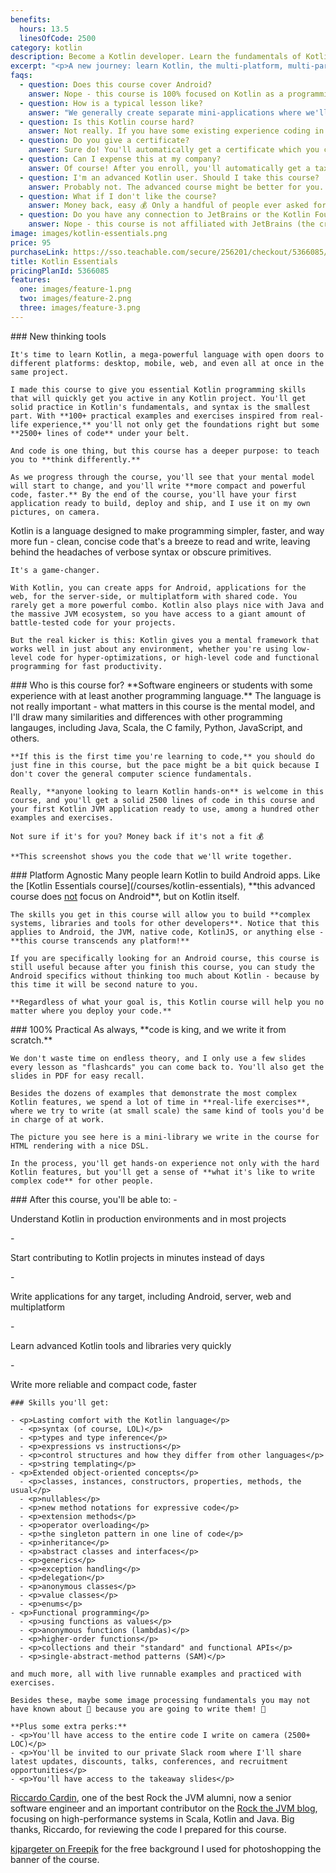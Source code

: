 ```yaml
---
benefits:
  hours: 13.5
  linesOfCode: 2500
category: kotlin
description: Become a Kotlin developer. Learn the fundamentals of Kotlin in this practical online course.
excerpt: "<p>A new journey: learn Kotlin, the multi-platform, multi-paradigm, multi-powerful language, with hands-on practice and your first project.</p>"
faqs:
  - question: Does this course cover Android?
    answer: Nope - this course is 100% focused on Kotlin as a programming language, without caring which platform you're going to write code for.
  - question: How is a typical lesson like?
    answer: "We generally create separate mini-applications where we'll explore a certain feature of the Kotlin language, with examples and exercises. Each lesson is about 10-20 mins long. We also have a mini-project: a command-line image processor, which can resize images and perform various effects (grayscale, blend modes, blurring, edge detection)."
  - question: Is this Kotlin course hard?
    answer: Not really. If you have some existing experience coding in another language, this course should be relaxing enough to have fun, but will give you a nice brain stretch. If you haven't programmed before, the course might be a bit tougher, simply because we skip the CS fundamentals. But don't stress about it! Ask in our private community if you ever get stuck, and we'll help.
  - question: Do you give a certificate?
    answer: Sure do! You'll automatically get a certificate which you can export and use this to get reimbursed or land your Kotlin job.
  - question: Can I expense this at my company?
    answer: Of course! After you enroll, you'll automatically get a tax-compliant receipt which you can use to reimburse this course with your employer.
  - question: I'm an advanced Kotlin user. Should I take this course?
    answer: Probably not. The advanced course might be better for you.
  - question: What if I don't like the course?
    answer: Money back, easy 💰 Only a handful of people ever asked for a refund on the entire site of 20+ courses, just to give you an idea.
  - question: Do you have any connection to JetBrains or the Kotlin Foundation?
    answer: Nope - this course is not affiliated with JetBrains (the creators of Kotlin), Google or the Kotlin Foundation. I hope they say good things about this course once they see it, though!
image: images/kotlin-essentials.png
price: 95
purchaseLink: https://sso.teachable.com/secure/256201/checkout/5366085/kotlin-essentials
title: Kotlin Essentials
pricingPlanId: 5366085
features:
  one: images/feature-1.png
  two: images/feature-2.png
  three: images/feature-3.png
---
```



<CourseLayout>
  <Fragment slot="goal">
    ### New thinking tools

    It's time to learn Kotlin, a mega-powerful language with open doors to different platforms: desktop, mobile, web, and even all at once in the same project.

    I made this course to give you essential Kotlin programming skills that will quickly get you active in any Kotlin project. You'll get solid practice in Kotlin's fundamentals, and syntax is the smallest part. With **100+ practical examples and exercises inspired from real-life experience,** you'll not only get the foundations right but some **2500+ lines of code** under your belt.

    And code is one thing, but this course has a deeper purpose: to teach you to **think differently.**

    As we progress through the course, you'll see that your mental model will start to change, and you'll write **more compact and powerful code, faster.** By the end of the course, you'll have your first application ready to build, deploy and ship, and I use it on my own pictures, on camera.

  </Fragment>
  <Fragment slot="question">
    Kotlin is a language designed to make programming simpler, faster, and way more fun - clean, concise code that's a breeze to read and write, leaving behind the headaches of verbose syntax or obscure primitives.

    It's a game-changer.

    With Kotlin, you can create apps for Android, applications for the web, for the server-side, or multiplatform with shared code. You rarely get a more powerful combo. Kotlin also plays nice with Java and the massive JVM ecosystem, so you have access to a giant amount of battle-tested code for your projects.

    But the real kicker is this: Kotlin gives you a mental framework that works well in just about any environment, whether you're using low-level code for hyper-optimizations, or high-level code and functional programming for fast productivity.

  </Fragment>
  <Fragment slot="feature1">
    ### Who is this course for?
    **Software engineers or students with some experience with at least another programming language.** The language is not really important - what matters in this course is the mental model, and I'll draw many similarities and differences with other programming langauges, including Java, Scala, the C family, Python, JavaScript, and others.

    **If this is the first time you're learning to code,** you should do just fine in this course, but the pace might be a bit quick because I don't cover the general computer science fundamentals.

    Really, **anyone looking to learn Kotlin hands-on** is welcome in this course, and you'll get a solid 2500 lines of code in this course and your first Kotlin JVM application ready to use, among a hundred other examples and exercises.

    Not sure if it's for you? Money back if it's not a fit 💰

    **This screenshot shows you the code that we'll write together.

  </Fragment>
  <Fragment slot="feature2">
    ### Platform Agnostic
    Many people learn Kotlin to build Android apps. Like the [Kotlin Essentials course](/courses/kotlin-essentials), **this advanced course does <ins>not</ins> focus on Android**, but on Kotlin itself.

    The skills you get in this course will allow you to build **complex systems, libraries and tools for other developers**. Notice that this applies to Android, the JVM, native code, KotlinJS, or anything else - **this course transcends any platform!**

    If you are specifically looking for an Android course, this course is still useful because after you finish this course, you can study the Android specifics without thinking too much about Kotlin - because by this time it will be second nature to you.

    **Regardless of what your goal is, this Kotlin course will help you no matter where you deploy your code.**

  </Fragment>
  <Fragment slot="feature3">
    ### 100% Practical
    As always, **code is king, and we write it from scratch.**

    We don't waste time on endless theory, and I only use a few slides every lesson as "flashcards" you can come back to. You'll also get the slides in PDF for easy recall.

    Besides the dozens of examples that demonstrate the most complex Kotlin features, we spend a lot of time in **real-life exercises**, where we try to write (at small scale) the same kind of tools you'd be in charge of at work.

    The picture you see here is a mini-library we write in the course for HTML rendering with a nice DSL.

    In the process, you'll get hands-on experience not only with the hard Kotlin features, but you'll get a sense of **what it's like to write complex code** for other people.

  </Fragment>
  <Fragment slot="skills">
    ### After this course, you'll be able to:
    - <p>Understand Kotlin in production environments and in most projects</p>
    - <p>Start contributing to Kotlin projects in minutes instead of days</p>
    - <p>Write applications for any target, including Android, server, web and multiplatform</p>
    - <p>Learn advanced Kotlin tools and libraries very quickly</p>
    - <p>Write more reliable and compact code, faster</p>

    ### Skills you'll get:

    - <p>Lasting comfort with the Kotlin language</p>
      - <p>syntax (of course, LOL)</p>
      - <p>types and type inference</p>
      - <p>expressions vs instructions</p>
      - <p>control structures and how they differ from other languages</p>
      - <p>string templating</p>
    - <p>Extended object-oriented concepts</p>
      - <p>classes, instances, constructors, properties, methods, the usual</p>
      - <p>nullables</p>
      - <p>new method notations for expressive code</p>
      - <p>extension methods</p>
      - <p>operator overloading</p>
      - <p>the singleton pattern in one line of code</p>
      - <p>inheritance</p>
      - <p>abstract classes and interfaces</p>
      - <p>generics</p>
      - <p>exception handling</p>
      - <p>delegation</p>
      - <p>anonymous classes</p>
      - <p>value classes</p>
      - <p>enums</p>
    - <p>Functional programming</p>
      - <p>using functions as values</p>
      - <p>anonymous functions (lambdas)</p>
      - <p>higher-order functions</p>
      - <p>collections and their "standard" and functional APIs</p>
      - <p>single-abstract-method patterns (SAM)</p>

    and much more, all with live runnable examples and practiced with exercises.

    Besides these, maybe some image processing fundamentals you may not have known about 🎇 because you are going to write them! 🤯

    **Plus some extra perks:**
    - <p>You'll have access to the entire code I write on camera (2500+ LOC)</p>
    - <p>You'll be invited to our private Slack room where I'll share latest updates, discounts, talks, conferences, and recruitment opportunities</p>
    - <p>You'll have access to the takeaway slides</p>

  </Fragment>
  <Fragment slot="thanks">
    <p><a href="https://www.linkedin.com/in/riccardocardin/">Riccardo Cardin</a>, one of the best Rock the JVM alumni, now a senior software engineer and an important contributor on the <a href="/articles">Rock the JVM blog</a>, focusing on high-performance systems in Scala, Kotlin and Java. Big thanks, Riccardo, for reviewing the code I prepared for this course.</p>
    <p><a href="https://www.freepik.com/free-photo/3d-render-spotlights-grunge-brick-wall_1202914.htm">kjpargeter on Freepik</a> for the free background I used for photoshopping the banner of the course.</p>

  </Fragment>
</CourseLayout>
